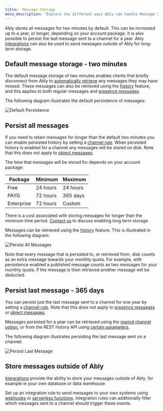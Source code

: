 ```yaml
---
title:  Message Storage
meta_description: "Explore the different ways Ably can handle Message Storage"
---
```


Ably stores all messages for two minutes by default. This can be increased up to a year, or longer, depending on your account package. It is also possible to persist the last message sent to a channel for a year. Ably [integrations](/docs/platform/integrations) can also be used to send messages outside of Ably for long-term storage.

## Default message storage - two minutes <a id="default-persistence"/>

The default message storage of two minutes enables clients that briefly disconnect from Ably to [automatically retrieve](/docs/connect/states) any messages they may have missed. These messages can also be retrieved using the [history](/docs/storage-history/history) feature, and this applies to both regular messages and [presence messages](/docs/presence-occupancy/presence).

The following diagram illustrates the default persistence of messages:

![Default Persistence](../../../images/content/diagrams/history-default.png)

## Persist all messages <a id="all-message-persistence"/>

If you need to retain messages for longer than the default two minutes you can enable persisted history by setting a [channel rule](/docs/channels#rules). When persisted history is enabled for a channel any messages will be stored on disk. Note that this does not apply to [object messages](/docs/liveobjects).

The time that messages will be stored for depends on your account package:

| Package | Minimum | Maximum |
|---------|---------|---------|
| Free | 24 hours | 24 hours |
| PAYG | 72 hours | 365 days |
| Enterprise | 72 hours | Custom |

There is a cost associated with storing messages for longer than the minimum time period. [Contact us](https://ably.com/support) to discuss enabling long term storage.

Messages can be retrieved using the [history](/docs/storage-history/history) feature. This is illustrated in the following diagram:

![Persist All Messages](../../../images/content/diagrams/history-persist-all-messages.png)

Note that every message that is persisted to, or retrieved from, disk counts as an extra message towards your monthly quota. For example, with persistence enabled a published message counts as two messages for your monthly quota. If the message is then retrieved another message will be deducted.

## Persist last message - 365 days <a id="persist-last-message"/>

You can persist just the last message sent to a channel for one year by setting a [channel rule](/docs/channels#rules). Note that this does not apply to [presence messages](/docs/presence-occupancy/presence) or [object messages](/docs/liveobjects).

Messages persisted for a year can be retrieved using the [rewind channel option](/docs/channels/options/rewind), or from the REST history API using [certain parameters](/docs/storage-history/history#channel-parameters).

The following diagram illustrates persisting the last message sent on a channel:

![Persist Last Message](../../../images/content/diagrams/history-persist-last-message.png)

## Store messages outside of Ably <a id="outside-persistence"/>

[Integrations](/docs/platform/integrations) provide the ability to store your messages outside of Ably, for example in your own database or data warehouse.

Set up an integration rule to send messages to your own systems using [webhooks](/docs/platform/integrations/webhooks) or [serverless functions](/docs/platform/integrations/webhooks). Integration rules can additionally filter which messages sent to a channel should trigger these events.
